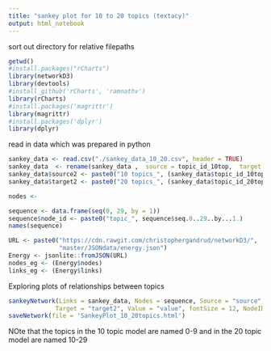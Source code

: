 ```yaml
---
title: "sankey plot for 10 to 20 topics (textacy)"
output: html_notebook
---
```

sort out directory for relative filepaths
```r
getwd()
#install.packages("rCharts")
library(networkD3)
library(devtools)
#install_github('rCharts', 'ramnathv')
library(rCharts)
#install.packages('magrittr')
library(magrittr)
#install.packages('dplyr')
library(dplyr)

```
read in data which was prepared in python
```r

sankey_data <- read.csv("./sankey_data_10_20.csv", header = TRUE)
sankey_data  <- rename(sankey_data ,  source = topic_id_10top,  target = topic_id_20top)
sankey_data$source2 <- paste0("10 topics_", (sankey_data$topic_id_10top + 1))
sankey_data$target2 <- paste0("20 topics_", (sankey_data$topic_id_20top + 1))

nodes <- 

sequence <- data.frame(seq(0, 29, by = 1))
sequence$node_id <- paste0("topic_", sequence$seq.0..29..by...1.)
names(sequence)
```

```r
URL <- paste0("https://cdn.rawgit.com/christophergandrud/networkD3/",
              "master/JSONdata/energy.json")
Energy <- jsonlite::fromJSON(URL)
nodes_eg <- (Energy$nodes)
links_eg <- (Energy$links)
```

Exploring plots of relationships between topics

```r

sankeyNetwork(Links = sankey_data, Nodes = sequence, Source = "source",
             Target = "target2", Value = "value", fontSize = 12, NodeID = "node_id", nodeWidth = 30) %>%
saveNetwork(file = 'SankeyPlot_10_20topics.html')
```

NOte that the topics in the 10 topic model are named 0-9 and in the 20 topic model are named 10-29
